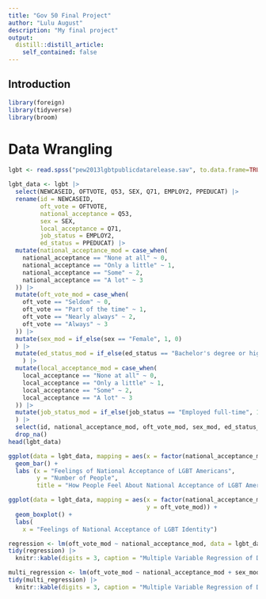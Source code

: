 ```yaml
---
title: "Gov 50 Final Project"
author: "Lulu August"
description: "My final project"
output:
  distill::distill_article:
    self_contained: false
---
```




## Introduction

```r
library(foreign)
library(tidyverse)
library(broom)
```

# Data Wrangling
```r
lgbt <- read.spss("pew2013lgbtpublicdatarelease.sav", to.data.frame=TRUE)

lgbt_data <- lgbt |>
  select(NEWCASEID, OFTVOTE, Q53, SEX, Q71, EMPLOY2, PPEDUCAT) |>
  rename(id = NEWCASEID,
         oft_vote = OFTVOTE,
         national_acceptance = Q53,
         sex = SEX,
         local_acceptance = Q71,
         job_status = EMPLOY2,
         ed_status = PPEDUCAT) |>
  mutate(national_acceptance_mod = case_when(
    national_acceptance == "None at all" ~ 0,
    national_acceptance == "Only a little" ~ 1,
    national_acceptance == "Some" ~ 2,
    national_acceptance == "A lot" ~ 3
  )) |>
  mutate(oft_vote_mod = case_when(
    oft_vote == "Seldom" ~ 0,
    oft_vote == "Part of the time" ~ 1,
    oft_vote == "Nearly always" ~ 2,
    oft_vote == "Always" ~ 3
  )) |>
  mutate(sex_mod = if_else(sex == "Female", 1, 0)
  ) |>
  mutate(ed_status_mod = if_else(ed_status == "Bachelor's degree or higher", 1, 0)
    ) |>
  mutate(local_acceptance_mod = case_when(
    local_acceptance == "None at all" ~ 0,
    local_acceptance == "Only a little" ~ 1,
    local_acceptance == "Some" ~ 2,
    local_acceptance == "A lot" ~ 3
  )) |>
  mutate(job_status_mod = if_else(job_status == "Employed full-time", 1, 0)
  ) |>
  select(id, national_acceptance_mod, oft_vote_mod, sex_mod, ed_status_mod, local_acceptance_mod) |>
  drop_na()
head(lgbt_data)
```


```r
ggplot(data = lgbt_data, mapping = aes(x = factor(national_acceptance_mod))) +
  geom_bar() +
  labs (x = "Feelings of National Acceptance of LGBT Americans",
        y = "Number of People",
        title = "How People Feel About National Acceptance of LGBT Americans")
```


```r
ggplot(data = lgbt_data, mapping = aes(x = factor(national_acceptance_mod),
                                       y = oft_vote_mod)) +
  geom_boxplot() +
  labs(
    x = "Feelings of National Acceptance of LGBT Identity")
```

```r
regression <- lm(oft_vote_mod ~ national_acceptance_mod, data = lgbt_data)
tidy(regression) |>
  knitr::kable(digits = 3, caption = "Multiple Variable Regression of Different Factors and Voting Likelihood")
```

```r
multi_regression <- lm(oft_vote_mod ~ national_acceptance_mod + sex_mod + ed_status_mod + local_acceptance_mod, data = lgbt_data)
tidy(multi_regression) |>
  knitr::kable(digits = 3, caption = "Multiple Variable Regression of Different Factors and Voting Likelihood")
```



